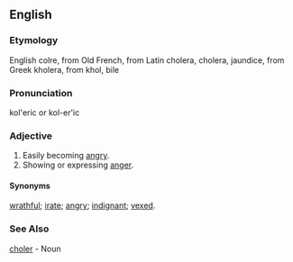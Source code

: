==English==
===Etymology===
English colre, from Old French, from Latin cholera, cholera, jaundice, from Greek kholera, from khol, bile

===Pronunciation===
kol'eric or kol-er'ic

===Adjective===
# Easily becoming [[angry]].
# Showing or expressing [[anger]].


====Synonyms====
[[wrathful]]; [[irate]]; [[angry]]; [[indignant]]; [[vexed]].

===See Also===
[[choler]] - Noun